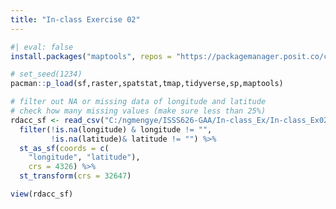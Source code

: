 ```yaml
---
title: "In-class Exercise 02"
---
```



```r
#| eval: false
install.packages("maptools", repos = "https://packagemanager.posit.co/cran/2023-10-13")
```
```r
# set_seed(1234)
pacman::p_load(sf,raster,spatstat,tmap,tidyverse,sp,maptools)
```

```r

# filter out NA or missing data of longitude and latitude
# check how many missing values (make sure less than 25%)
rdacc_sf <- read_csv("C:/ngmengye/ISSS626-GAA/In-class_Ex/In-class_Ex02/data/thai_road_accident_2019_2022.csv") %>% 
  filter(!is.na(longitude) & longitude != "",
         !is.na(latitude)& latitude != "") %>% 
  st_as_sf(coords = c(
    "longitude", "latitude"),
    crs = 4326) %>% 
  st_transform(crs = 32647)
```
```r
view(rdacc_sf)
```



